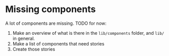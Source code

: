 
<Meta title=" Missing components" />

# Missing components

A lot of components are missing. TODO for now:

1. Make an overview of what is there in the `lib/components` folder, and `lib/` in general.
2. Make a list of components that need stories
3. Create those stories
